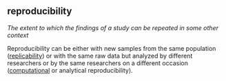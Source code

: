 ## reproducibility

<dfn>The extent to which the findings of a study can be repeated in some other context</dfn>

Reproducibility can be either with new samples from the same population ([replicability](r.html#replicability)) or with the same raw data but analyzed by different researchers or by the same researchers on a different occasion ([computational](c.html#computational-reproducibility) or analytical reproducibility).
